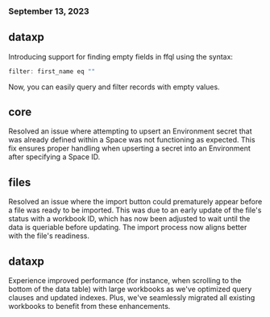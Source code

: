 ### September 13, 2023

## dataxp

Introducing support for finding empty fields in ffql using the syntax:

```jsx
filter: first_name eq ""
```

Now, you can easily query and filter records with empty values.

## core

Resolved an issue where attempting to upsert an Environment secret that was already defined within a Space was not functioning as expected. This fix ensures proper handling when upserting a secret into an Environment after specifying a Space ID.

## files

Resolved an issue where the import button could prematurely appear before a file was ready to be imported. This was due to an early update of the file's status with a workbook ID, which has now been adjusted to wait until the data is queriable before updating. The import process now aligns better with the file's readiness.

## dataxp

Experience improved performance (for instance, when scrolling to the bottom of the data table) with large workbooks as we've optimized query clauses and updated indexes. Plus, we've seamlessly migrated all existing workbooks to benefit from these enhancements.
